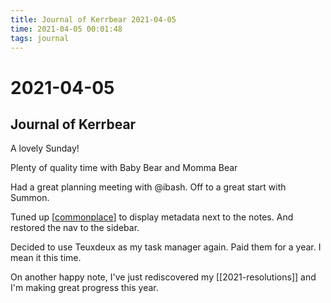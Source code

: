 ```yaml
---
title: Journal of Kerrbear 2021-04-05
time: 2021-04-05 00:01:48
tags: journal
---
```


# 2021-04-05

## Journal of Kerrbear

A lovely Sunday!

Plenty of quality time with Baby Bear and Momma Bear

Had a great planning meeting with @ibash.
Off to a great start with Summon.

Tuned up [[commonplace]] to display metadata next to the notes. And restored the nav to the sidebar.

Decided to use Teuxdeux as my task manager again. Paid them for a year. I mean it this time.

On another happy note, I've just rediscovered my [[2021-resolutions]] and I'm making great progress this year.

[//begin]: # "Autogenerated link references for markdown compatibility"
[commonplace]: ../../intend/commonplace "Commonplace"
[//end]: # "Autogenerated link references"
